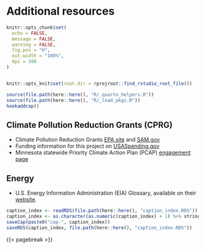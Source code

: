 # Additional resources
```r
knitr::opts_chunk$set(
  echo = FALSE,
  message = FALSE,
  warning = FALSE,
  fig.pos = "H",
  out.width = "100%",
  dpi = 300
)


knitr::opts_knit$set(root.dir = rprojroot::find_rstudio_root_file())
```
```r
source(file.path(here::here(), "R/_quarto_helpers.R"))
source(file.path(here::here(), "R/_load_pkgs.R"))
hookaddcap()
```

## Climate Pollution Reduction Grants (CPRG) 

- Climate Pollution Reduction Grants [EPA site](https://www.epa.gov/inflation-reduction-act/climate-pollution-reduction-grants) and [SAM.gov](https://sam.gov/fal/6ccff3d73583450ba88ecef4bee21212/view)
- Funding information for this project on [USASpending.gov](https://www.usaspending.gov/award/ASST_NON_00E03476_6800)
- Minnesota statewide Priority Climate Action Plan (PCAP) [engagement page](https://engage.eqb.state.mn.us/climate-priorities)

## Energy

- U.S. Energy Information Administration (EIA) Glossary, available on their [website](https://www.eia.gov/tools/glossary/).

```r
caption_index <- readRDS(file.path(here::here(), "caption_index.RDS"))
caption_index <- as.character(as.numeric(caption_index) + 1) %>% stringr::str_pad(width = 2, side = "left", pad = "0")
saveCap(paste0("cap-", caption_index))
saveRDS(caption_index, file.path(here::here(), "caption_index.RDS"))
```
{{< pagebreak >}}
